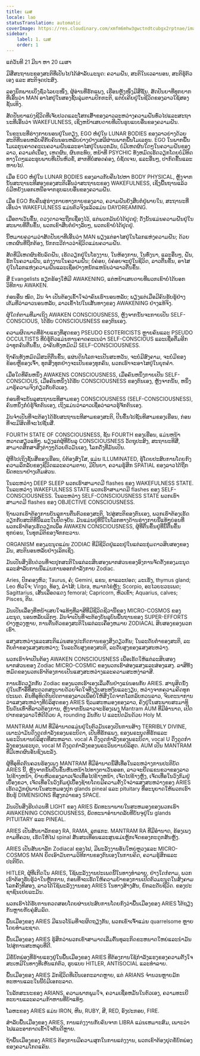 ```yaml
---
title: ເມສ
locale: lao
statusTranslation: automatic
coverImage: https://res.cloudinary.com/xmfm6mhw3gwctndtcubgx2rptnae/image/upload/v1741354450/small_cover_tratado_esoterico_de_astrologia_hermetica_6210a35442.webp
sidebar:
    label: 1. ເມສ
    order: 1
---
```

ແຕ່ວັນທີ 21 ມີນາ ຫາ 20 ເມສາ

ມີສີ່ສະຖານະຂອງສະຕິທີ່ເປັນໄປໄດ້ສໍາລັບມະນຸດ: ຄວາມຝັນ, ສະຕິໃນເວລານອນ, ສະຕິຮູ້ຕົວເອງ ແລະ ສະຕິຈຸດປະສົງ.

ລອງນຶກພາບເບິ່ງຊົ່ວໄລຍະໜຶ່ງ, ຜູ້ອ່ານທີ່ຮັກແພງ, ເຮືອນຫຼັງໜຶ່ງມີສີ່ຊັ້ນ. ສັດປັນຍາທີ່ທຸກຍາກທີ່ເອີ້ນວ່າ MAN ອາໄສຢູ່ໃນສອງຊັ້ນລຸ່ມຕາມປົກກະຕິ, ແຕ່ບໍ່ເຄີຍຢູ່ໃນຊີວິດຂອງລາວໃຊ້ສອງຊັ້ນເທິງ.

ສັດປັນຍາແບ່ງຊີວິດທີ່ເຈັບປວດແລະໂສກເສົ້າຂອງລາວລະຫວ່າງຄວາມຝັນທົ່ວໄປແລະສະຖານະທີ່ເອີ້ນວ່າ WAKEFULNESS, ເຊິ່ງຫນ້າເສຍດາຍທີ່ເປັນຮູບແບບອື່ນຂອງຄວາມຝັນ.

ໃນຂະນະທີ່ຮ່າງກາຍນອນຢູ່ໃນຕຽງ, EGO ຫໍ່ຢູ່ໃນ LUNAR BODIES ຂອງລາວຍ່າງດ້ວຍສະຕິທີ່ນອນຫລັບຄືກັບຄົນນອນຫລັບຍ່າງຢ່າງເສລີຜ່ານພາກພື້ນໂມເລກຸນ. EGO ໃນພາກພື້ນໂມເລກຸນຄາດຄະເນຄວາມຝັນແລະອາໄສຢູ່ໃນພວກມັນ, ບໍ່ມີເຫດຜົນໃດໆໃນຄວາມຝັນຂອງລາວ, ຄວາມຕໍ່ເນື່ອງ, ເຫດຜົນ, ຜົນກະທົບ, ຫນ້າທີ່ PSYCHIC ທັງຫມົດເຮັດວຽກໂດຍບໍ່ມີທິດທາງໃດໆແລະຮູບພາບທີ່ເປັນຫົວຂໍ້, ສາກທີ່ບໍ່ສອດຄ່ອງ, ບໍ່ຊັດເຈນ, ແລະອື່ນໆ, ປາກົດຂື້ນແລະຫາຍໄປ.

ເມື່ອ EGO ຫໍ່ຢູ່ໃນ LUNAR BODIES ຂອງລາວກັບຄືນໄປຫາ BODY PHYSICAL, ຫຼັງຈາກນັ້ນສະຖານະທີສອງຂອງສະຕິເອີ້ນວ່າສະຖານະຂອງ WAKEFULNESS, ເຊິ່ງພື້ນຖານແລ້ວບໍ່ມີຫຍັງນອກເຫນືອຈາກຮູບແບບອື່ນຂອງຄວາມຝັນ.

ເມື່ອ EGO ກັບຄືນສູ່ຮ່າງກາຍທາງກາຍຂອງລາວ, ຄວາມຝັນຍັງສືບຕໍ່ຢູ່ພາຍໃນ, ສະຖານະທີ່ເອີ້ນວ່າ WAKEFULNESS ແມ່ນຕົວຈິງແລ້ວແມ່ນ DAYDREAMING.

ເມື່ອຕາເວັນຂຶ້ນ, ດວງດາວຈະຖືກເຊື່ອງໄວ້, ແຕ່ພວກມັນບໍ່ໄດ້ຢຸດຢູ່; ດັ່ງນັ້ນແມ່ນຄວາມຝັນຢູ່ໃນສະພາບທີ່ຕື່ນຂຶ້ນ, ພວກເຂົາສືບຕໍ່ຢ່າງລັບໆ, ພວກເຂົາບໍ່ໄດ້ຢຸດຢູ່.

ນີ້ຫມາຍຄວາມວ່າສັດປັນຍາທີ່ເອີ້ນວ່າ MAN ພຽງແຕ່ອາໄສຢູ່ໃນໂລກແຫ່ງຄວາມຝັນ; ດ້ວຍເຫດຜົນທີ່ຖືກຕ້ອງ, ນັກກະວີກ່າວວ່າຊີວິດແມ່ນຄວາມຝັນ.

ສັດທີ່ມີເຫດຜົນຂັບລົດຝັນ, ເຮັດວຽກຢູ່ໃນໂຮງງານ, ໃນຫ້ອງການ, ໃນທົ່ງນາ, ແລະອື່ນໆ, ຝັນ, ຮັກໃນຄວາມຝັນ, ແຕ່ງງານໃນຄວາມຝັນ; ບໍ່ຄ່ອຍ, ບໍ່ຄ່ອຍຈະຢູ່ໃນຊີວິດ, ລາວຕື່ນຂຶ້ນ, ອາໄສຢູ່ໃນໂລກແຫ່ງຄວາມຝັນແລະເຊື່ອຢ່າງຫນັກແຫນ້ນວ່າລາວຕື່ນຂຶ້ນ.

ສີ່ Evangelists ຮຽກຮ້ອງໃຫ້ມີ AWAKENING, ແຕ່ຫນ້າເສຍດາຍທີ່ພວກເຂົາບໍ່ໄດ້ບອກວິທີການ AWAKEN.

ກ່ອນອື່ນ ໝົດ, ມັນ ຈຳ ເປັນຕ້ອງເຂົ້າໃຈວ່າຄົນເຮົານອນຫລັບ; ພຽງແຕ່ເມື່ອມີຄົນຮັບຮູ້ຢ່າງເຕັມທີ່ວ່າລາວນອນຫລັບ, ລາວເຂົ້າໄປໃນເສັ້ນທາງຂອງ AWAKENING ຢ່າງແທ້ຈິງ.

ຜູ້ໃດກໍຕາມທີ່ມາເຖິງ AWAKEN CONSCIOUSNESS, ຫຼັງຈາກນັ້ນຈະກາຍເປັນ SELF-CONSCIOUS, ໄດ້ຮັບ CONSCIOUSNESS ຂອງຕົນເອງ.

ຄວາມຜິດພາດທີ່ຮ້າຍແຮງທີ່ສຸດຂອງ PSEUDO ESOTERICISTS ຫຼາຍຄົນແລະ PSEUDO OCCULTISTS ທີ່ບໍ່ຮູ້ຕົວແມ່ນການຄາດຄະເນວ່າ SELF-CONSCIOUS ແລະເຊື່ອຕື່ມອີກວ່າທຸກຄົນຕື່ນຂຶ້ນ, ວ່າຄົນທັງຫມົດມີ SELF-CONSCIOUSNESS.

ຖ້າຄົນທັງຫມົດມີສະຕິຕື່ນຂຶ້ນ, ແຜ່ນດິນໂລກຈະເປັນສະຫວັນ, ຈະບໍ່ມີສົງຄາມ, ຈະບໍ່ມີຂອງຂ້ອຍຫຼືຂອງເຈົ້າ, ທຸກສິ່ງທຸກຢ່າງຈະເປັນຂອງທຸກຄົນ, ພວກເຮົາຈະອາໄສຢູ່ໃນຍຸກຄໍາ.

ເມື່ອໃດທີ່ຄົນຫນຶ່ງ AWAKENS CONSCIOUSNESS, ເມື່ອຄົນຫນຶ່ງກາຍເປັນ SELF-CONSCIOUS, ເມື່ອຄົນຫນຶ່ງໄດ້ຮັບ CONSCIOUSNESS ຂອງຕົນເອງ, ຫຼັງຈາກນັ້ນ, ຫນຶ່ງມາຮູ້ຄວາມຈິງກ່ຽວກັບຕົວເອງ.

ກ່ອນທີ່ຈະບັນລຸສະຖານະທີສາມຂອງ CONSCIOUSNESS (SELF-CONSCIOUSNESS), ຄົນຫນຶ່ງກໍ່ບໍ່ຮູ້ຈັກຕົນເອງ, ເຖິງແມ່ນວ່າລາວເຊື່ອວ່າລາວຮູ້ຈັກຕົນເອງ.

ມັນຈໍາເປັນທີ່ຈະຕ້ອງໄດ້ຮັບສະຖານະທີສາມຂອງສະຕິ, ປີນຂຶ້ນໄປຊັ້ນທີສາມຂອງເຮືອນ, ກ່ອນທີ່ຈະມີສິດທີ່ຈະໄປຊັ້ນສີ່.

FOURTH STATE OF CONSCIOUSNESS, ຊັ້ນ FOURTH ຂອງເຮືອນ, ແມ່ນຫນ້າຫວາດສຽວແທ້ໆ. ພຽງແຕ່ຜູ້ທີ່ບັນລຸ CONSCIOUSNESS ວັດຖຸປະສົງ, ສະຖານະທີສີ່, ສາມາດສຶກສາສິ່ງຕ່າງໆດ້ວຍຕົວມັນເອງ, ໂລກດັ່ງທີ່ມັນເປັນ.

ຜູ້ທີ່ໄປເຖິງຊັ້ນສີ່ຂອງເຮືອນ, ບໍ່ຕ້ອງສົງໃສ, ແມ່ນ ILLUMINATED, ຮູ້ໂດຍປະສົບການໂດຍກົງຄວາມລຶກລັບຂອງຊີວິດແລະຄວາມຕາຍ, ມີປັນຍາ, ຄວາມຮູ້ສຶກ SPATIAL ຂອງລາວໄດ້ຖືກພັດທະນາຢ່າງເຕັມສ່ວນ.

ໃນລະຫວ່າງ DEEP SLEEP ພວກເຮົາສາມາດມີ flashes ຂອງ WAKEFULNESS STATE. ໃນລະຫວ່າງ WAKEFULNESS STATE ພວກເຮົາສາມາດມີ flashes ຂອງ SELF-CONSCIOUSNESS. ໃນລະຫວ່າງ SELF-CONSCIOUSNESS STATE ພວກເຮົາສາມາດມີ flashes ຂອງ OBJECTIVE CONSCIOUSNESS.

ຖ້າພວກເຮົາຕ້ອງການບັນລຸການຕື່ນຕົວຂອງສະຕິ, ໄປສູ່ສະຕິຂອງຕົນເອງ, ພວກເຮົາຕ້ອງເຮັດວຽກກັບສະຕິທີ່ນີ້ແລະໃນປັດຈຸບັນ. ມັນແມ່ນຢູ່ທີ່ນີ້ໃນໂລກທາງດ້ານຮ່າງກາຍນີ້ແທ້ໆບ່ອນທີ່ພວກເຮົາຕ້ອງເຮັດວຽກເພື່ອ AWAKEN CONSCIOUSNESS, ຜູ້ທີ່ຕື່ນຂຶ້ນຢູ່ທີ່ນີ້ຕື່ນຂຶ້ນທຸກບ່ອນ, ໃນທຸກມິຕິຂອງຈັກກະວານ.

ORGANISM ຂອງມະນຸດແມ່ນ ZODIAC ທີ່ມີຊີວິດຢູ່ແລະຢູ່ໃນແຕ່ລະກຸ່ມດາວສິບສອງຂອງມັນ, ສະຕິນອນຫລັບຢ່າງເລິກເຊິ່ງ.

ມັນເປັນສິ່ງຮີບດ່ວນທີ່ຈະປຸກສະຕິໃນແຕ່ລະສິບສອງພາກສ່ວນຂອງອົງການຈັດຕັ້ງຂອງມະນຸດແລະສໍາລັບການນີ້ແມ່ນການອອກກໍາລັງກາຍ Zodiac.

Aries, ປົກຄອງຫົວ; Taurus, ຄໍ; Gemini, ແຂນ, ຂາແລະປອດ; ມະເຮັງ, thymus gland; Leo ຫົວໃຈ; Virgo, ທ້ອງ, ລໍາໄສ້; Libra, ຫມາກໄຂ່ຫຼັງ; Scorpio, ອະໄວຍະວະເພດ; Sagittarius, ເສັ້ນເລືອດແດງ femoral; Capricorn, ຫົວເຂົ່າ; Aquarius, calves; Pisces, ຕີນ.

ມັນເປັນເລື່ອງທີ່ຫນ້າເສຍໃຈແທ້ໆທີ່ລາສີທີ່ມີຊີວິດຊີວານີ້ຂອງ MICRO-COSMOS ຂອງມະນຸດ, ນອນຫລັບເລິກໆ. ມັນຈໍາເປັນທີ່ຈະຕ້ອງບັນລຸບົນພື້ນຖານຂອງ SUPER-EFFORTS ຢ່າງຫຼວງຫຼາຍ, ການຕື່ນຕົວຂອງສະຕິໃນແຕ່ລະເຄື່ອງຫມາຍ ZODIACAL ສິບສອງຂອງພວກເຮົາ.

ແສງສະຫວ່າງແລະສະຕິແມ່ນສອງປະກົດການຂອງສິ່ງດຽວກັນ; ໃນລະດັບຕ່ໍາຂອງສະຕິ, ລະດັບຕ່ໍາຂອງແສງສະຫວ່າງ; ໃນລະດັບສູງຂອງສະຕິ, ລະດັບສູງຂອງແສງສະຫວ່າງ.

ພວກເຮົາຈໍາເປັນຕ້ອງ AWAKEN CONSCIOUSNESS ເພື່ອເຮັດໃຫ້ແຕ່ລະສິບສອງພາກສ່ວນຂອງ Zodiac MICRO-COSMIC ຂອງພວກເຮົາສ່ອງແສງແລະສ່ອງແສງ. ລາສີທັງຫມົດຂອງພວກເຮົາຕ້ອງກາຍເປັນແສງສະຫວ່າງແລະຄວາມສະຫງ່າລາສີ.

ການເຮັດວຽກກັບ Zodiac ຂອງພວກເຮົາເອງເລີ່ມຕົ້ນຢ່າງແນ່ນອນກັບ ARIES. ສານຸສິດນັ່ງຢູ່ໃນເກົ້າອີ້ທີ່ສະດວກສະບາຍດ້ວຍຈິດໃຈທີ່ງຽບສະຫງົບແລະງຽບ, ຫວ່າງຈາກຄວາມຄິດທຸກປະເພດ. ຄົນທີ່ອຸທິດຕົນປິດຕາຂອງລາວເພື່ອບໍ່ໃຫ້ສິ່ງໃດຈາກໂລກລົບກວນລາວ, ຈິນຕະນາການວ່າແສງສະຫວ່າງທີ່ບໍລິສຸດຂອງ ARIES ຖ້ວມສະຫມອງຂອງລາວ, ຄົງຢູ່ໃນສະພາບສະມາທິນັ້ນດົນເທົ່າທີ່ລາວຕ້ອງການ, ຫຼັງຈາກນັ້ນລາວຈະຮ້ອງເພງ Mantram AUM ທີ່ມີອໍານາດ, ເປີດປາກຂອງລາວໃຫ້ດີດ້ວຍ A, rounding ມັນກັບ U ແລະປິດມັນດ້ວຍ Holy M.

MANTRAM AUM ທີ່ມີອໍານາດແມ່ນຢູ່ໃນຕົວມັນເອງເປັນການສ້າງ TERRIBLY DIVINE, ເພາະວ່າມັນດຶງດູດກໍາລັງຂອງພຣະບິດາ, ເປັນທີ່ຮັກແພງ, ຂອງພຣະບຸດທີ່ຮັກແລະພຣະວິນຍານບໍລິສຸດທີ່ສະຫລາດ. vocal A ດຶງດູດກໍາລັງຂອງພຣະບິດາ, vocal U ດຶງດູດກໍາລັງຂອງພຣະບຸດ, vocal M ດຶງດູດກໍາລັງຂອງພຣະວິນຍານບໍລິສຸດ. AUM ເປັນ MANTRAM ທີ່ມີເຫດຜົນອັນຊົງພະລັງ.

ຜູ້ທີ່ອຸທິດຕົນຄວນຮ້ອງເພງ MANTRAM ທີ່ມີອໍານາດນີ້ສີ່ເທື່ອໃນລະຫວ່າງການປະຕິບັດ ARIES ນີ້, ຫຼັງຈາກນັ້ນຢືນຂຶ້ນຫັນຫນ້າໄປທາງຕາເວັນອອກ, ລາວຈະຍືດແຂນຂວາຂອງລາວໄປຂ້າງຫນ້າ, ຍ້າຍຫົວຂອງລາວເຈັດເທື່ອໄປຂ້າງຫນ້າ, ເຈັດໄປຂ້າງຫຼັງ, ເຈັດເທື່ອໃນວົງກົມຢູ່ເບື້ອງຂວາ, ເຈັດເທື່ອໃນວົງກົມຢູ່ເບື້ອງຊ້າຍໂດຍມີຄວາມຕັ້ງໃຈວ່າແສງສະຫວ່າງຂອງ ARIES ເຮັດວຽກຢູ່ພາຍໃນສະຫມອງປຸກ glands pineal ແລະ pituitary ທີ່ອະນຸຍາດໃຫ້ພວກເຮົາຮັບຮູ້ DIMENSIONS ທີ່ສູງກວ່າຂອງ SPACE.

ມັນເປັນສິ່ງຮີບດ່ວນທີ່ LIGHT ຂອງ ARIES ພັດທະນາພາຍໃນສະຫມອງຂອງພວກເຮົາ AWAKENING CONSCIOUSNESS, ພັດທະນາອໍານາດລັບທີ່ບັນຈຸຢູ່ໃນ glands PITUITARY ແລະ PINEAL.

ARIES ເປັນສັນຍາລັກຂອງ RA, RAMA, ລູກແກະ. MANTRAM RA ທີ່ມີອໍານາດ, ຮ້ອງເພງຕາມທີ່ຄວນ, ເຮັດໃຫ້ໄຟ spinal ສັ່ນສະເທືອນແລະສູນແມ່ເຫຼັກເຈັດຂອງກະດູກສັນຫຼັງ.

ARIES ເປັນສັນຍາລັກ Zodiacal ຂອງໄຟ, ມີພະລັງງານອັນໃຫຍ່ຫຼວງແລະ MICRO-COSMOS MAN ຍຶດເອົາມັນຕາມວິທີການຂອງຕົນເອງໃນການຄິດ, ຄວາມຮູ້ສຶກແລະປະຕິບັດ.

HITLER, ຜູ້ທີ່ເກີດໃນ ARIES, ໃຊ້ພະລັງງານປະເພດນີ້ໃນທາງທໍາລາຍ, ຢ່າງໃດກໍຕາມ, ພວກເຮົາຕ້ອງຮັບຮູ້ວ່າໃນຫຼັກການ, ກ່ອນທີ່ຈະເຮັດໃຫ້ຄວາມບ້າຂອງການເປີດຕົວມະນຸດໃນສົງຄາມໂລກຄັ້ງທີສອງ, ລາວໄດ້ໃຊ້ພະລັງງານຂອງ ARIES ໃນທາງສ້າງສັນ, ຍົກລະດັບຊີວິດ. ຂອງ​ປະ​ຊາ​ຊົນ​ເຢຍ​ລະ​ມັນ​.

ພວກເຮົາໄດ້ຮັບການກວດສອບໂດຍຜ່ານປະສົບການໂດຍກົງວ່າພື້ນເມືອງຂອງ ARIES ໂຕ້ຖຽງກັນຫຼາຍກັບຄູ່ສົມລົດ.

ພື້ນເມືອງຂອງ ARIES ມີແນວໂນ້ມທີ່ຈະຜິດຖຽງກັນ, ພວກເຂົາເຈົ້າແມ່ນ quarrelsome ຫຼາຍໂດຍທໍາມະຊາດ.

ພື້ນເມືອງຂອງ ARIES ຮູ້ສຶກວ່າພວກເຂົາສາມາດເລີ່ມຕົ້ນທຸລະກິດຂະຫນາດໃຫຍ່ແລະນໍາມັນໄປສູ່ການສະຫລຸບທີ່ດີ.

ມີຂໍ້ບົກພ່ອງທີ່ຮ້າຍແຮງຢູ່ໃນພື້ນເມືອງຂອງ ARIES ທີ່ຕ້ອງການໃຊ້ກໍາລັງແຮງຂອງຄວາມຕັ້ງໃຈສະເຫມີໃນທາງທີ່ເຫັນແກ່ຕົວ, ຮູບແບບ HITLER, ANTISOCIAL ແລະທໍາລາຍ.

ພື້ນເມືອງຂອງ ARIES ມັກຊີວິດທີ່ເປັນເອກະລາດຫຼາຍ, ແຕ່ ARIANS ຈໍານວນຫຼາຍມັກທະຫານແລະໃນນີ້ບໍ່ມີເອກະລາດ.

ໃນລັກສະນະຂອງ ARIANS, ຄວາມພາກພູມໃຈ, ຄວາມເຊື່ອຫມັ້ນໃນຕົວເອງ, ຄວາມທະເຍີທະຍານແລະຄວາມກ້າຫານທີ່ບ້າແທ້ໆ.

ໂລຫະຂອງ ARIES ແມ່ນ IRON, ຫີນ, RUBY, ສີ, RED, ອົງປະກອບ, FIRE.

ສໍາລັບພື້ນເມືອງຂອງ ARIES, ການແຕ່ງງານກັບຄົນຈາກ LIBRA ແມ່ນເຫມາະສົມ, ເພາະວ່າໄຟແລະອາກາດເຂົ້າໃຈກັນດີຫຼາຍ.

ຖ້າພື້ນເມືອງຂອງ ARIES ຕ້ອງການມີຄວາມສຸກໃນການແຕ່ງງານ, ພວກເຂົາຕ້ອງຢຸດຂໍ້ບົກພ່ອງຂອງຄວາມໂກດແຄ້ນ.
